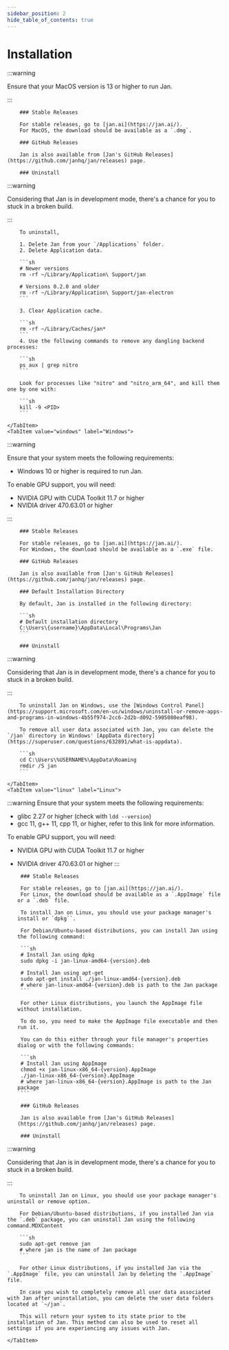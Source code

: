 ```yaml
---
sidebar_position: 2
hide_table_of_contents: true
---
```



# Installation

<Tabs>
    <TabItem value="mac" label="Mac" default>

:::warning

Ensure that your MacOS version is 13 or higher to run Jan.

:::

        ### Stable Releases

        For stable releases, go to [jan.ai](https://jan.ai/).
        For MacOS, the download should be available as a `.dmg`.

        ### GitHub Releases

        Jan is also available from [Jan's GitHub Releases](https://github.com/janhq/jan/releases) page.

        ### Uninstall

:::warning

Considering that Jan is in development mode, there's a chance for you to stuck in a broken build.

:::

        To uninstall,

        1. Delete Jan from your `/Applications` folder.
        2. Delete Application data.

        ```sh
        # Newer versions
        rm -rf ~/Library/Application\ Support/jan
        
        # Versions 0.2.0 and older
        rm -rf ~/Library/Application\ Support/jan-electron
        ```

        3. Clear Application cache.

        ```sh
        rm -rf ~/Library/Caches/jan*
        ```
        4. Use the following commands to remove any dangling backend processes:

        ```sh
        ps aux | grep nitro
        ```

        Look for processes like "nitro" and "nitro_arm_64", and kill them one by one with:

        ```sh
        kill -9 <PID>
        ```

    </TabItem>
    <TabItem value="windows" label="Windows">

:::warning

Ensure that your system meets the following requirements:
 - Windows 10 or higher is required to run Jan.

To enable GPU support, you will need:
 - NVIDIA GPU with CUDA Toolkit 11.7 or higher
 - NVIDIA driver 470.63.01 or higher

:::

        ### Stable Releases

        For stable releases, go to [jan.ai](https://jan.ai/).
        For Windows, the download should be available as a `.exe` file.

        ### GitHub Releases

        Jan is also available from [Jan's GitHub Releases](https://github.com/janhq/jan/releases) page.

        ### Default Installation Directory

        By default, Jan is installed in the following directory:

        ```sh
        # Default installation directory
        C:\Users\{username}\AppData\Local\Programs\Jan
        ```

        ### Uninstall

:::warning

Considering that Jan is in development mode, there's a chance for you to stuck in a broken build.

:::

        To uninstall Jan on Windows, use the [Windows Control Panel](https://support.microsoft.com/en-us/windows/uninstall-or-remove-apps-and-programs-in-windows-4b55f974-2cc6-2d2b-d092-5905080eaf98).

        To remove all user data associated with Jan, you can delete the `/jan` directory in Windows' [AppData directory](https://superuser.com/questions/632891/what-is-appdata).

        ```sh
        cd C:\Users\%USERNAME%\AppData\Roaming
        rmdir /S jan
        ```

    </TabItem>
    <TabItem value="linux" label="Linux">

:::warning
Ensure that your system meets the following requirements:
 - glibc 2.27 or higher (check with `ldd --version`)
 - gcc 11, g++ 11, cpp 11, or higher, refer to this link for more information.

To enable GPU support, you will need:
 - NVIDIA GPU with CUDA Toolkit 11.7 or higher
 - NVIDIA driver 470.63.01 or higher
:::

        ### Stable Releases

        For stable releases, go to [jan.ai](https://jan.ai/).
        For Linux, the download should be available as a `.AppImage` file or a `.deb` file.

        To install Jan on Linux, you should use your package manager's install or `dpkg``.
        
        For Debian/Ubuntu-based distributions, you can install Jan using the following command:

        ```sh
        # Install Jan using dpkg
        sudo dpkg -i jan-linux-amd64-{version}.deb

        # Install Jan using apt-get
        sudo apt-get install ./jan-linux-amd64-{version}.deb
        # where jan-linux-amd64-{version}.deb is path to the Jan package
        ```

        For other Linux distributions, you launch the AppImage file without installation. 
        
        To do so, you need to make the AppImage file executable and then run it. 
        
        You can do this either through your file manager's properties dialog or with the following commands:

        ```sh
        # Install Jan using AppImage
        chmod +x jan-linux-x86_64-{version}.AppImage
        ./jan-linux-x86_64-{version}.AppImage
        # where jan-linux-x86_64-{version}.AppImage is path to the Jan package
        ```

        ### GitHub Releases

        Jan is also available from [Jan's GitHub Releases](https://github.com/janhq/jan/releases) page.

        ### Uninstall

:::warning

Considering that Jan is in development mode, there's a chance for you to stuck in a broken build.

:::

        To uninstall Jan on Linux, you should use your package manager's uninstall or remove option. 
        
        For Debian/Ubuntu-based distributions, if you installed Jan via the `.deb` package, you can uninstall Jan using the following command.MDXContent

        ```sh
        sudo apt-get remove jan
        # where jan is the name of Jan package
        ```

        For other Linux distributions, if you installed Jan via the `.AppImage` file, you can uninstall Jan by deleting the `.AppImage` file.

        In case you wish to completely remove all user data associated with Jan after uninstallation, you can delete the user data folders located at `~/jan`.
        
        This will return your system to its state prior to the installation of Jan. This method can also be used to reset all settings if you are experiencing any issues with Jan.

    </TabItem>
</Tabs>